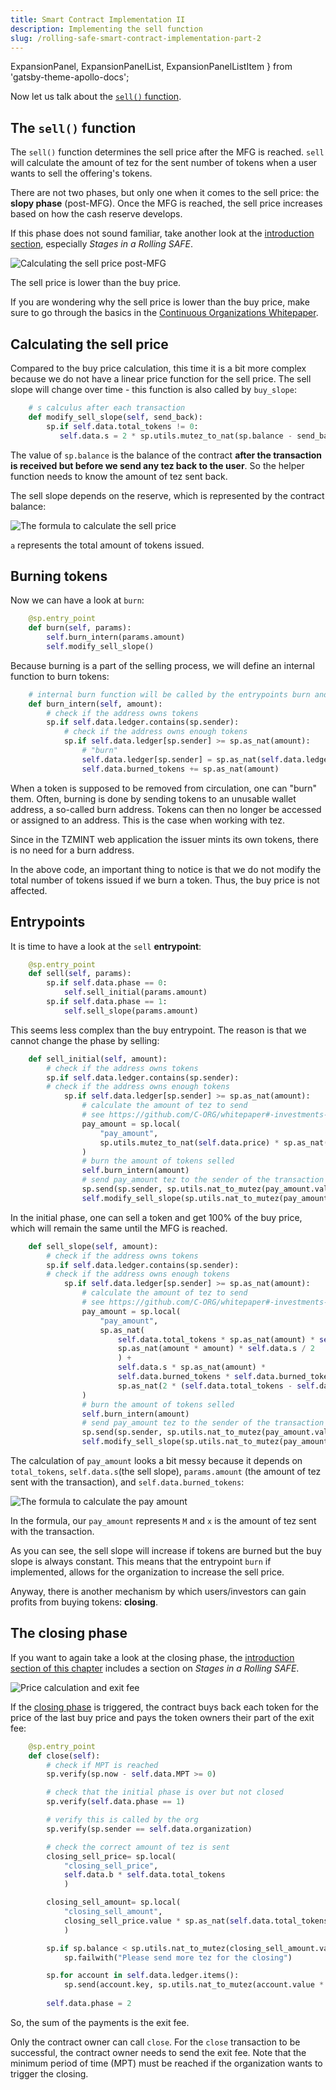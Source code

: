```yaml
---
title: Smart Contract Implementation II
description: Implementing the sell function
slug: /rolling-safe-smart-contract-implementation-part-2
---
```



  ExpansionPanel,
  ExpansionPanelList,
  ExpansionPanelListItem
} from 'gatsby-theme-apollo-docs';

Now let us talk about the [`sell()` function](https://github.com/C-ORG/whitepaper#sell-calculus).

## The `sell()` function

The `sell()` function determines the sell price after the MFG is reached. `sell` will calculate the amount of tez for the sent number of tokens when a user wants to sell the offering's tokens.

There are not two phases, but only one when it comes to the sell price: the **slopy phase** (post-MFG). Once the MFG is reached, the sell price increases based on how the cash reserve develops.

<HighlightBox type="tip">

If this phase does not sound familiar, take another look at the [introduction section](./what-is-a-rolling-safe), especially _Stages in a Rolling SAFE_.

</HighlightBox>

![Calculating the sell price post-MFG](/images/sell-calculus.png)

The sell price is lower than the buy price.

<HighlightBox type="info">

If you are wondering why the sell price is lower than the buy price, make sure to go through the basics in the [Continuous Organizations Whitepaper](https://github.com/C-ORG/whitepaper).

</HighlightBox>

## Calculating the sell price

Compared to the buy price calculation, this time it is a bit more complex because we do not have a linear price function for the sell price. The sell slope will change over time - this function is also called by `buy_slope`:

```python
    # s calculus after each transaction
    def modify_sell_slope(self, send_back):
        sp.if self.data.total_tokens != 0:
           self.data.s = 2 * sp.utils.mutez_to_nat(sp.balance - send_back) / (self.data.total_tokens * self.data.total_tokens)
```

The value of `sp.balance` is the balance of the contract __after the transaction is received but before we send any tez back to the user__. So the helper function needs to know the amount of tez sent back.

The sell slope depends on the reserve, which is represented by the contract balance:

![The formula to calculate the sell price](images/sell-calculus-formula-3.png)

`a` represents the total amount of tokens issued.

## Burning tokens

Now we can have a look at `burn`:

```python
    @sp.entry_point
    def burn(self, params):
        self.burn_intern(params.amount)
        self.modify_sell_slope()
```

Because burning is a part of the selling process, we will define an internal function to burn tokens:

```python          
    # internal burn function will be called by the entrypoints burn and sell
    def burn_intern(self, amount):
        # check if the address owns tokens
        sp.if self.data.ledger.contains(sp.sender):
            # check if the address owns enough tokens
            sp.if self.data.ledger[sp.sender] >= sp.as_nat(amount):
                # "burn"
                self.data.ledger[sp.sender] = sp.as_nat(self.data.ledger[sp.sender] - sp.as_nat(amount))
                self.data.burned_tokens += sp.as_nat(amount)
```

<ExpansionPanel title="What is understood by burning tokens? ">

When a token is supposed to be removed from circulation, one can "burn" them. Often, burning is done by sending tokens to an unusable wallet address, a so-called burn address. Tokens can then no longer be accessed or assigned to an address. This is the case when working with tez.

Since in the TZMINT web application the issuer mints its own tokens, there is no need for a burn address.

</ExpansionPanel>

In the above code, an important thing to notice is that we do not modify the total number of tokens issued if we burn a token. Thus, the buy price is not affected.

## Entrypoints

It is time to have a look at the `sell` **entrypoint**:

```python
    @sp.entry_point
    def sell(self, params):
        sp.if self.data.phase == 0:
            self.sell_initial(params.amount)
        sp.if self.data.phase == 1:
            self.sell_slope(params.amount)
```

This seems less complex than the buy entrypoint. The reason is that we cannot change the phase by selling:

```python
    def sell_initial(self, amount):
        # check if the address owns tokens
        sp.if self.data.ledger.contains(sp.sender):
        # check if the address owns enough tokens
            sp.if self.data.ledger[sp.sender] >= sp.as_nat(amount):
                # calculate the amount of tez to send
                # see https://github.com/C-ORG/whitepaper#-investments---sell
                pay_amount = sp.local(
                    "pay_amount", 
                    sp.utils.mutez_to_nat(self.data.price) * sp.as_nat(amount)
                )
                # burn the amount of tokens selled
                self.burn_intern(amount)
                # send pay_amount tez to the sender of the transaction
                sp.send(sp.sender, sp.utils.nat_to_mutez(pay_amount.value))
                self.modify_sell_slope(sp.utils.nat_to_mutez(pay_amount.value))
```

In the initial phase, one can sell a token and get 100% of the buy price, which will remain the same until the MFG is reached.

```python
    def sell_slope(self, amount):
        # check if the address owns tokens
        sp.if self.data.ledger.contains(sp.sender):
        # check if the address owns enough tokens
            sp.if self.data.ledger[sp.sender] >= sp.as_nat(amount):
                # calculate the amount of tez to send
                # see https://github.com/C-ORG/whitepaper#-investments---sell
                pay_amount = sp.local(
                    "pay_amount", 
                    sp.as_nat(
                        self.data.total_tokens * sp.as_nat(amount) * self.data.s - 
                        sp.as_nat(amount * amount) * self.data.s / 2 
                        ) + 
                        self.data.s * sp.as_nat(amount) * 
                        self.data.burned_tokens * self.data.burned_tokens /
                        sp.as_nat(2 * (self.data.total_tokens - self.data.burned_tokens) )
                )
                # burn the amount of tokens selled
                self.burn_intern(amount)
                # send pay_amount tez to the sender of the transaction
                sp.send(sp.sender, sp.utils.nat_to_mutez(pay_amount.value))
                self.modify_sell_slope(sp.utils.nat_to_mutez(pay_amount.value))
```

The calculation of `pay_amount` looks a bit messy because it depends on `total_tokens`, `self.data.s`(the sell slope), `params.amount` (the amount of tez sent with the transaction), and `self.data.burned_tokens`:

![The formula to calculate the pay amount](images/sell-calculus-formula-7.png)

In the formula, our `pay_amount` represents `M` and `x` is the amount of tez sent with the transaction.

As you can see, the sell slope will increase if tokens are burned but the buy slope is always constant. This means that the entrypoint `burn` if implemented, allows for the organization to increase the sell price.

Anyway, there is another mechanism by which users/investors can gain profits from buying tokens: __closing__.

## The closing phase

<HighlightBox type="tip">

If you want to again take a look at the closing phase, the [introduction section of this chapter](./what-is-a-rolling-safe) includes a section on _Stages in a Rolling SAFE_.

</HighlightBox>

![Price calculation and exit fee](/images/exit_fee.png)

If the [closing phase](https://github.com/C-ORG/whitepaper#closing) is triggered, the contract buys back each token for the price of the last buy price and pays the token owners their part of the exit fee:

```python
    @sp.entry_point
    def close(self):
        # check if MPT is reached
        sp.verify(sp.now - self.data.MPT >= 0)

        # check that the initial phase is over but not closed
        sp.verify(self.data.phase == 1)

        # verify this is called by the org
        sp.verify(sp.sender == self.data.organization)

        # check the correct amount of tez is sent
        closing_sell_price= sp.local(
            "closing_sell_price",
            self.data.b * self.data.total_tokens
            )

        closing_sell_amount= sp.local(
            "closing_sell_amount",
            closing_sell_price.value * sp.as_nat(self.data.total_tokens - self.data.burned_tokens)
            )

        sp.if sp.balance < sp.utils.nat_to_mutez(closing_sell_amount.value):
            sp.failwith("Please send more tez for the closing")

        sp.for account in self.data.ledger.items():
            sp.send(account.key, sp.utils.nat_to_mutez(account.value * closing_sell_price.value))
        
        self.data.phase = 2

```

So, the sum of the payments is the exit fee.

Only the contract owner can call `close`. For the `close` transaction to be successful, the contract owner needs to send the exit fee. Note that the minimum period of time (MPT) must be reached if the organization wants to trigger the closing.
